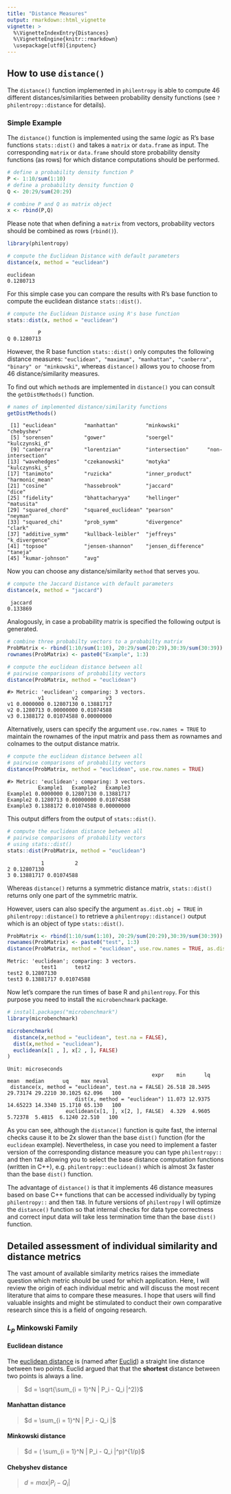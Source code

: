 ```yaml
---
title: "Distance Measures"
output: rmarkdown::html_vignette
vignette: >
  %\VignetteIndexEntry{Distances}
  %\VignetteEngine{knitr::rmarkdown}
  \usepackage[utf8]{inputenc}
---
```


## How to use `distance()`

The `distance()` function implemented in `philentropy` is able to compute 46 different distances/similarities between probability density functions (see `?philentropy::distance` for details).

### Simple Example

The `distance()` function is implemented using the same _logic_ as R's base functions `stats::dist()` and takes a `matrix` or `data.frame` as input. The corresponding `matrix` or `data.frame` should store probability density functions (as rows) for which distance computations should be performed.


```r
# define a probability density function P
P <- 1:10/sum(1:10)
# define a probability density function Q
Q <- 20:29/sum(20:29)

# combine P and Q as matrix object
x <- rbind(P,Q)
```

Please note that when defining a `matrix` from vectors, probability vectors should be combined as rows (`rbind()`).

```r
library(philentropy)

# compute the Euclidean Distance with default parameters
distance(x, method = "euclidean")
```

```
euclidean 
0.1280713
```

For this simple case you can compare the results with R's base function to compute the euclidean distance `stats::dist()`.

```r
# compute the Euclidean Distance using R's base function
stats::dist(x, method = "euclidean")
```

```
          P
Q 0.1280713
```

However, the R base function `stats::dist()` only computes the following distance measures: `"euclidean", "maximum", "manhattan", "canberra", "binary" or "minkowski"`, whereas `distance()` allows you to choose from 46 distance/similarity measures. 

To find out which `method`s are implemented in `distance()` you can consult
the `getDistMethods()` function.

```r
# names of implemented distance/similarity functions
getDistMethods()
```

```
 [1] "euclidean"         "manhattan"         "minkowski"         "chebyshev"        
 [5] "sorensen"          "gower"             "soergel"           "kulczynski_d"     
 [9] "canberra"          "lorentzian"        "intersection"      "non-intersection" 
[13] "wavehedges"        "czekanowski"       "motyka"            "kulczynski_s"     
[17] "tanimoto"          "ruzicka"           "inner_product"     "harmonic_mean"    
[21] "cosine"            "hassebrook"        "jaccard"           "dice"             
[25] "fidelity"          "bhattacharyya"     "hellinger"         "matusita"         
[29] "squared_chord"     "squared_euclidean" "pearson"           "neyman"           
[33] "squared_chi"       "prob_symm"         "divergence"        "clark"            
[37] "additive_symm"     "kullback-leibler"  "jeffreys"          "k_divergence"     
[41] "topsoe"            "jensen-shannon"    "jensen_difference" "taneja"           
[45] "kumar-johnson"     "avg"
```

Now you can choose any distance/similarity `method` that serves you.

```r
# compute the Jaccard Distance with default parameters
distance(x, method = "jaccard")
```

```
 jaccard 
0.133869
```

Analogously, in case a probability matrix is specified the following output is generated.

```r
# combine three probabilty vectors to a probabilty matrix 
ProbMatrix <- rbind(1:10/sum(1:10), 20:29/sum(20:29),30:39/sum(30:39))
rownames(ProbMatrix) <- paste0("Example", 1:3)

# compute the euclidean distance between all 
# pairwise comparisons of probability vectors
distance(ProbMatrix, method = "euclidean")
```

```
#> Metric: 'euclidean'; comparing: 3 vectors.
          v1         v2         v3
v1 0.0000000 0.12807130 0.13881717
v2 0.1280713 0.00000000 0.01074588
v3 0.1388172 0.01074588 0.00000000
```

Alternatively, users can specify the argument `use.row.names = TRUE` to maintain the
rownames of the input matrix and pass them as rownames and colnames to the output distance matrix.

```r
# compute the euclidean distance between all 
# pairwise comparisons of probability vectors
distance(ProbMatrix, method = "euclidean", use.row.names = TRUE)
```

```
#> Metric: 'euclidean'; comparing: 3 vectors.
          Example1   Example2   Example3
Example1 0.0000000 0.12807130 0.13881717
Example2 0.1280713 0.00000000 0.01074588
Example3 0.1388172 0.01074588 0.00000000
```

This output differs from the output of `stats::dist()`.

```r
# compute the euclidean distance between all 
# pairwise comparisons of probability vectors
# using stats::dist()
stats::dist(ProbMatrix, method = "euclidean")
```

```
           1          2
2 0.12807130           
3 0.13881717 0.01074588
```

Whereas `distance()` returns a symmetric distance matrix, `stats::dist()` returns only one part of the symmetric matrix. 

However, users can also specify the argument `as.dist.obj = TRUE` in `philentropy::distance()`
to retrieve a `philentropy::distance()` output which is an object of type `stats::dist()`.

```r
ProbMatrix <- rbind(1:10/sum(1:10), 20:29/sum(20:29),30:39/sum(30:39))
rownames(ProbMatrix) <- paste0("test", 1:3)
distance(ProbMatrix, method = "euclidean", use.row.names = TRUE, as.dist.obj = TRUE)
```

```
Metric: 'euclidean'; comparing: 3 vectors.
           test1      test2
test2 0.12807130           
test3 0.13881717 0.01074588
```

Now let's compare the run times of base R and `philentropy`. For this purpose you need to install the `microbenchmark` package.

```r
# install.packages("microbenchmark")
library(microbenchmark)

microbenchmark(
  distance(x,method = "euclidean", test.na = FALSE),
  dist(x,method = "euclidean"),
  euclidean(x[1 , ], x[2 , ], FALSE)
)
```

```
Unit: microseconds
                                               expr    min      lq     mean  median      uq    max neval
 distance(x, method = "euclidean", test.na = FALSE) 26.518 28.3495 29.73174 29.2210 30.1025 62.096   100
                      dist(x, method = "euclidean") 11.073 12.9375 14.65223 14.3340 15.1710 65.130   100
                   euclidean(x[1, ], x[2, ], FALSE)  4.329  4.9605  5.72378  5.4815  6.1240 22.510   100
```

As you can see, although the `distance()` function is quite fast, the internal checks cause it to be 2x slower than the base `dist()` function (for the `euclidean` example). Nevertheless, in case you need to implement a faster version of the corresponding distance measure you can type `philentropy::` and then `TAB` allowing you to select the base distance computation functions (written in C++), e.g. `philentropy::euclidean()` which is almost 3x faster than the base `dist()` function.

The advantage of `distance()` is that it implements 46 distance measures based on base C++ functions that can be accessed individually by typing `philentropy::` and then `TAB`. In future versions of `philentropy` I will optimize the `distance()` function so that internal checks for data type correctness and correct input data will take less termination time than the base `dist()` function.


## Detailed assessment of individual similarity and distance metrics


The vast amount of available similarity metrics raises the immediate question which metric should be used for which application. Here, I will review the origin of each individual metric and will discuss the most recent literature that aims to compare these measures. I hope that users will find valuable insights and might be stimulated to conduct their own comparative research since this is a field of ongoing research. 

### $L_p$ Minkowski Family

#### Euclidean distance

The [euclidean distance](https://en.wikipedia.org/wiki/Euclidean_distance) is (named after [Euclid](https://en.wikipedia.org/wiki/Euclid)) a straight line distance between two points.
Euclid argued that that the __shortest__ distance between two points is always a line.

> $d = \sqrt{\sum_{i = 1}^N | P_i - Q_i |^2)}$

#### Manhattan distance

> $d = \sum_{i = 1}^N | P_i - Q_i |$

#### Minkowski distance

> $d = ( \sum_{i = 1}^N | P_i - Q_i |^p)^{1/p}$

#### Chebyshev distance

> $d = max | P_i - Q_i |$

